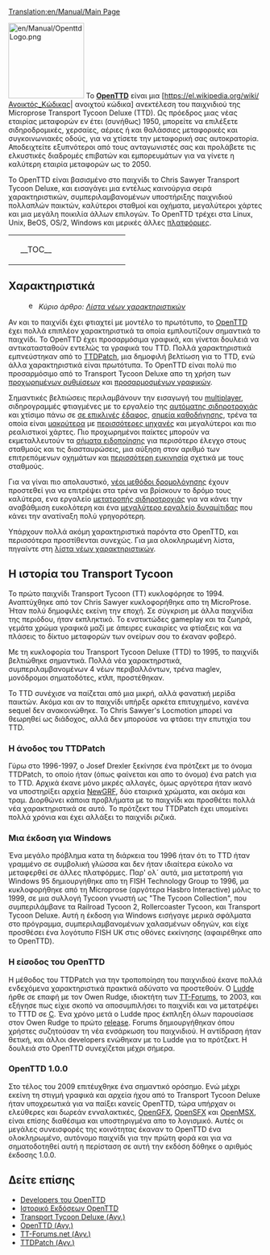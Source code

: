 [[Translation:en/Manual/Main Page]]
{{el/Manual/Πίνακας περιεχομένων}}

[[File:en/Manual/OpenttdLogo.png|left|150px]]
Το [http://www.openttd.org/ '''OpenTTD'''] είναι μια [https://el.wikipedia.org/wiki/Ανοικτός_Κώδικας| ανοιχτού κώδικα] ανεκτέλεση του παιχνιδιού της Microprose Transport Tycoon Deluxe (TTD). Ως πρόεδρος μιας νέας εταιρίας μεταφορών εν έτει (συνήθως) 1950, μπορείτε να επιλέξετε σιδηροδρομικές, χερσαίες, αέριες ή και θαλάσσιες μεταφορικές και συγκοινωνιακές οδούς, για να χτίσετε την μεταφορική σας αυτοκρατορία. Αποδειχτείτε εξυπνότεροι από τους ανταγωνιστές σας και προλάβετε τις ελκυστικές διαδρομές επιβατών και εμπορευμάτων για να γίνετε η καλύτερη εταιρία μεταφορών ως το 2050.

Το OpenTTD είναι βασισμένο στο παιχνίδι το Chris Sawyer Transport Tycoon Deluxe, και εισαγάγει μια εντέλως καινούργια σειρά χαρακτηριστικών, συμπεριλαμβανομένων υποστήριξης παιχνιδιού πολλαπλών παικτών, καλύτεροι σταθμοί και οχήματα, μεγαλύτεροι χάρτες και μια μεγάλη ποικιλία άλλων επιλογών. Το OpenTTD τρέχει στα Linux, Unix, BeOS, OS/2, Windows και μερικές άλλες [[el/Λειτουργικά συστήματα|πλατφόρμες]].

{| align="center"
|colspan=2 style="background:none; border:0px"|
|width=200 style="background:none; border:0px"| __TOC__
|style="background:none; border:0px"| [[File:el/Manual/Intro screen.png|frame|center|Η [[en/Διεπαφή παιχνιδιού#periekhomena-kuriou-parathurou|αρχική οθόνη]] του OpenTTD.]]
|}

==Χαρακτηριστικά==
:[[File:en/Searchtool.png|16px]] ''Κύριο άρθρο: [[el/Λίστα νέων χαρακτηριστικών|Λίστα νέων χαρακτηριστικών]]''

Αν και το παιχνίδι έχει φτιαχτεί με μοντέλο το πρωτότυπο, το [http://www.openttd.org/ OpenTTD] έχει πολλά επιπλέον χαρακτηριστικά τα οποία εμπλουτίζουν σημαντικά το παιχνίδι. Το OpenTTD έχει προσαρμόσιμα γραφικά, και γίνεται δουλειά να αντικατασταθούν εντελώς τα γραφικά του TTD. Πολλά χαρακτηριστικά εμπνεύστηκαν από το [http://www.ttdpatch.net/ TTDPatch], μια δημοφιλή βελτίωση για το TTD, ενώ άλλα χαρακτηριστικά είναι πρωτότυπα. Το OpenTTD είναι πολύ πιο προσαρμόσιμο από το Transport Tycoon Deluxe απο τη χρήση των [[el/Προχωρημένες ρυθμίσεις|προχωρημένων ρυθμίσεων]] και [[el/NewGRF|προσαρμοσμένων γραφικών]].

Σημαντικές βελτιώσεις περιλαμβάνουν την εισαγωγή του [[el/Παιχνίδι πολλών παικτών|multiplayer]], σιδηρογραμμές φτιαγμένες με το εργαλείο της [[el/Archive/Manual/Αυτόματη σιδηροτροχιά|αυτόματης σιδηροτροχιάς]] και χτίσιμο πάνω σε [[el/Χτίσιμο σε επικλινές έδαφος|σε επικλινές έδαφος]], [[el/Σημεία καθοδήγησης|σημεία καθοδήγησης]], τρένα τα οποία είναι [[el/Τρένα μαμούθ|μακρύτερα]] με [[el/Τρένα με πολλαπλές μηχανές|περισσότερες μηχανές]] και μεγαλύτεροι και πιο ρεαλιστικοί χάρτες. Πιο προχωρημένοι παίκτες μπορούν να εκμεταλλευτούν τα [[el/Σήματα ειδοποίησης|σήματα ειδοποίησης]] για περισότερο έλεγχο στους σταθμούς και τις διασταυρώσεις, μια αύξηση στον αριθμό των επιτρεπόμενων οχημάτων και [[el/Ανομοιόμορφοι σταθμοί|περισσότερη ευκινησία]] σχετικά με τους σταθμούς.

Για να γίναι πιο απολαυστικό, [[el/YAPF|νέοι μεθόδοι δρομολόγησης]] έχουν προστεθεί για να επιτρέψει στα τρένα να βρίσκουν το δρόμο τους καλύτερα, ενα εργαλείο [[el/Μετατροπή σιδηροτροχιάς|μετατροπής σιδηροτροχιάς]] για να κάνει την αναβάθμιση ευκολότερη και ένα [[en/Έξτρα δυναμίτιδα|μεγαλύτερο εργαλείο δυναμίτιδας]] που κάνει την ανατίναξη πολύ γρηγορότερη.

Υπάρχουν πολλά ακόμη χαρακτηριστικά παρόντα στο OpenTTD, και περισσότερα προστίθενται συνεχώς. Για μια ολοκληρωμένη λίστα, πηγαίντε στη [[el/Λίστα νέων χαρακτηριστικών|λίστα νέων χαρακτηριστικών]].

==Η ιστορία του Transport Tycoon==
Το πρώτο παιχνίδι Transport Tycoon (TT) κυκλοφόρησε το 1994. Αναπτύχθηκε από τον Chris Sawyer κυκλοφορήθηκε απο τη MicroProse.
Ήταν πολύ δημοφιλές εκείνη την εποχή. Σε σύγκριση με άλλα παιχνίδια της περιόδου, ήταν εκπληκτικό. Το ενστικτώδες gameplay και τα ζωηρά, γεμάτα χρώμα γραφικά μαζί με άπειρες ευκαιρίες να φτίαξεις και να πλάσεις το δίκτυο μεταφορών των ονείρων σου το έκαναν φοβερό.

Με τη κυκλοφορία του Transport Tycoon Deluxe (TTD) το 1995, το παιχνίδι βελτιώθηκε σημαντικά. Πολλά νέα χαρακτηρστικά, συμπεριλαμβανομένων 4 νέων περιβαλλόντων, τρένα maglev, μονόδρομοι σηματοδότες, κτλπ, προστέθηκαν.

Το TTD συνέχισε να παίζεται από μια μικρή, αλλά φανατική μερίδα παικτών. Ακόμα και αν το παιχνίδι υπήρξε αρκέτα επιτυχημένο, κανένα sequel δεν ανακοινώθηκε. Το Chris Sawyer's Locmotion μπορεί να θεωρηθεί ως διάδοχος, αλλά δεν μπορούσε να φτάσει την επυτιχία του TTD.

===Η άνοδος του TTDPatch===
Γύρω στο 1996-1997, ο Josef Drexler ξεκίνησε ένα πρότζεκτ με το όνομα TTDPatch, το οποίο ήταν (όπως φαίνεται και απο το όνομα) ένα patch για το TTD. Αρχικά έκανε μόνο μικρές αλλαγές, όμως αργότερα ήταν ικανό να υποστηρίξει αρχεία [[el/NewGRFf|NewGRF]], δύο εταιρικά χρώματα, και ακόμα και τραμ. Διορθώνει κάποια προβλήματα με το παιχνίδι και προσθέτει πολλά νέα χαρακτηριστικά σε αυτό. Το πρότζεκτ του TTDPatch έχει υπομείνει πολλά χρόνια και έχει αλλάξει το παιχνίδι ριζικά.

===Μια έκδοση για Windows===
Ένα μεγάλο πρόβλημα κατα τη διάρκεια του 1996 ήταν ότι το TTD ήταν γραμμένο σε συμβολική γλώσσα και δεν ήταν ιδιαίτερα εύκολο να μεταφερθεί σε άλλες πλατφόρμες. Παρ' ολ´ αυτά, μια μετατροπή για Windows 95 δημιουργήθηκε απο τη FISH Technology Group το 1996, μα κυκλοφορήθηκε από τη Microprose (αργότερα Hasbro Interactive) μόλις το 1999, σε μια συλλογή Tycoon γνωστή ως "The Tycoon Collection", που συμπεριλάμβανε τα Railroad Tycoon 2, Rollercoaster Tycoon, και Transport Tycoon Deluxe. Αυτή η έκδοση για Windows εισήγαγε μερικά σφάλματα στο πρόγραμμα, συμπεριλαμβανομένων χαλασμένων οδηγών, και είχε προσθέσει ένα λογότυπο FISH UK στις οθόνες εκκίνησης (αφαιρέθηκε απο το OpenTTD).

===Η είσοδος του OpenTTD===
Η μέθοδος του TTDPatch για την τροποποίηση του παιχνιδιού έκανε πολλά ενδεχόμενα χαρακτηριστικά πρακτικά αδύνατο να προστεθούν. Ο [[el/Ludde|Ludde]] ήρθε σε επαφή με τον Owen Rudge, ιδιοκτήτη των [http://www.tt-forums.net/ TT-Forums], το 2003, και εξήγησε πως είχιε σκοπό να αποσυμπιλήσει το παιχνίδι και να μετατρέψει το TTTD σε [https://el.wikipedia.org/wiki/C_(γλώσσα_προγραμματισμού) C]. Ένα χρόνο μετά ο Ludde προς έκπληξη όλων παρουσίασε στον Owen Rudge το πρώτο [https://el.wikipedia.org/wiki/Κύκλος_ζωής_έκδοσης_λογισμικού release]. Forums δημιουργήθηκαν όπου χρήστες συζητούσαν τη νέα ενσάρκωση του παιχνιδιού. Η αντίδραση ήταν θετική, και άλλοι developers ενώθηκαν με το Ludde για το πρότζεκτ. Η δουλειά στο OpenTTD συνεχίζεται μέχρι σήμερα.

===OpenTTD 1.0.0===
Στο τέλος του 2009 επιτέυχθηκε ένα σημαντικό ορόσημο. Ενώ μέχρι εκείνη τη στιγμή γραφικά και αρχεία ήχου από το Transport Tycoon Deluxe ήταν υποχρεωτικά για να παίξει κανείς OpenTTD, τώρα υπήρχαν οι ελεύθερες και δωρεάν ενναλακτικές, [[el/OpenGFX|OpenGFX]], [[el/OpenSFX|OpenSFX]] και [[el/OpenMSX|OpenMSX]], είναι επίσης διαθέσιμα και υποστηριγμένα απο το λογισμικό. Αυτές οι μεγάλες συνεισφορές της κοινότητας έκαναν το OpenTTD ένα ολοκληρωμένο, αυτόνομο παιχνίδι για την πρώτη φορά και για να σηματοδοτηθεί αυτή η περίσταση σε αυτή την εκδόση δόθηκε ο αριθμός έκδοσης 1.0.0.


==Δείτε επίσης==
*[[el/Developers του OpenTTD|Developers του OpenTTD]]
*[[el/Ιστορικό εκδόσεων OpenTTD|Ιστορικό Εκδόσεων OpenTTD]]
*[https://en.wikipedia.org/wiki/Transport_Tycoon Transport Tycoon Deluxe (Αγγ.)]
*[https://www.openttd.org/ OpenTTD (Αγγ.)]
*[https://www.tt-forums.net/ TT-Forums.net (Αγγ.)]
*[http://www.ttdpatch.net/ TTDPatch (Αγγ.)]